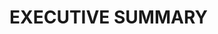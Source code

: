 # EXECUTIVE SUMMARY {#sec-executive-summary}

\textit{{The executive summary provides a brief overview of the analysis, highlighting the purpose, key findings affecting usage, labeling, and any additional recommendations based on the population PK analysis. It should be concise, typically consisting of 2-3 short paragraphs, and prepared with the understanding that it may be copied and pasted into a regulatory document.}}
